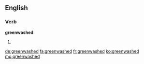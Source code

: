 ==English==

===Verb===
'''greenwashed'''

# {{en-past of|greenwash}}

[[de:greenwashed]]
[[fa:greenwashed]]
[[fr:greenwashed]]
[[ko:greenwashed]]
[[mg:greenwashed]]